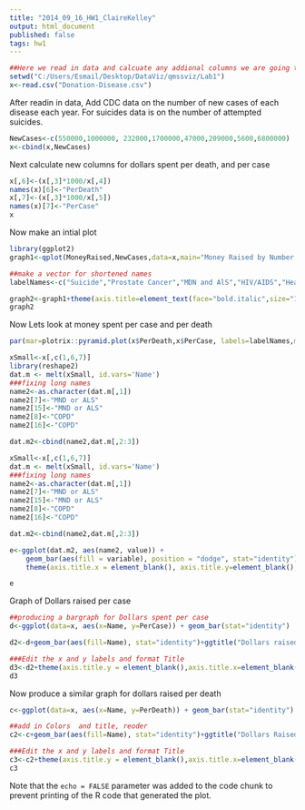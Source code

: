 ```yaml
---
title: "2014_09_16_HW1_ClaireKelley"
output: html_document
published: false
tags: hw1
---
```


```r
##Here we read in data and calcuate any addional columns we are going to use 
setwd("C:/Users/Esmail/Desktop/DataViz/qmssviz/Lab1")
x<-read.csv("Donation-Disease.csv")

```

After readin in data, Add CDC data on the number of new cases of each disease each year. For suicides data is on the number of attempted suicides. 


```r
NewCases<-c(550000,1000000, 232000,1700000,47000,209000,5600,6800000)
x<-cbind(x,NewCases)

```

Next calculate new columns for dollars spent per death, and per case
```r
x[,6]<-(x[,3]*1000/x[,4])
names(x)[6]<-"PerDeath"
x[,7]<-(x[,3]*1000/x[,5])
names(x)[7]<-"PerCase"
x
```

Now make an intial plot

```r
library(ggplot2)
graph1<-qplot(MoneyRaised,NewCases,data=x,main="Money Raised by Number of New Cases",ylab="Money Raised (in thousands)",xlab="New Cases Yearly",col=Name)

##make a vector for shortened names
labelNames<-c("Suicide","Prostate Cancer","MDN and AlS","HIV/AIDS","Heart Disease","Diabetes","COPD","Breast Cancer")

graph2<-graph1+theme(axis.title=element_text(face="bold.italic",size="14", color="black"),legend.position="none")+geom_text(aes(label=labelNames),vjust=1,hjust=.15)
graph2
```

Now Lets look at money spent per case and per death

```r
par(mar=plotrix::pyramid.plot(x$PerDeath,x$PerCase, labels=labelNames,main="Dollars Spent",gap=2.3,show.values=F,top.labels=c("Per Death","","Per Case")))
```


```r
xSmall<-x[,c(1,6,7)]
library(reshape2)
dat.m <- melt(xSmall, id.vars='Name')
###fixing long names 
name2<-as.character(dat.m[,1])
name2[7]<-"MND or ALS"
name2[15]<-"MND or ALS"
name2[8]<-"COPD"
name2[16]<-"COPD"

dat.m2<-cbind(name2,dat.m[,2:3])

xSmall<-x[,c(1,6,7)]
dat.m <- melt(xSmall, id.vars='Name')
###fixing long names 
name2<-as.character(dat.m[,1])
name2[7]<-"MND or ALS"
name2[15]<-"MND or ALS"
name2[8]<-"COPD"
name2[16]<-"COPD"

dat.m2<-cbind(name2,dat.m[,2:3])

e<-ggplot(dat.m2, aes(name2, value)) +   
    geom_bar(aes(fill = variable), position = "dodge", stat="identity")+
    theme(axis.title.x = element_blank(), axis.title.y=element_blank(), axis.text.x  = element_text(angle=300, vjust=0.6, hjust=.4,size=16),plot.title = element_text(lineheight=.8, face="bold"))+ggtitle("Money Raised")+scale_fill_discrete(name="", labels=c("Per Death","Per New Case"))

e

```

Graph of Dollars raised per case

```r
##producing a bargraph for Dollars spent per case
d<-ggplot(data=x, aes(x=Name, y=PerCase)) + geom_bar(stat="identity")

d2<-d+geom_bar(aes(fill=Name), stat="identity")+ggtitle("Dollars raised Per Case")+coord_flip()+guides(fill=FALSE)+scale_x_discrete(limits=c("Chronic Obstructive Pulmonary Disease","Diabetes","Suicide","Heart Disease","HIV/AIDS","Prostate Cancer","Breast Cancer","Motor Neuron Disease (including ALS)"))

###Edit the x and y labels and format Title 
d3<-d2+theme(axis.title.y = element_blank(),axis.title.x=element_blank(),plot.title = element_text(lineheight=2, face="bold"))
d3


```

Now produce a similar graph for dollars raised per death 
```r
c<-ggplot(data=x, aes(x=Name, y=PerDeath)) + geom_bar(stat="identity")

##add in Colors  and title, reoder
c2<-c+geom_bar(aes(fill=Name), stat="identity")+ggtitle("Dollars Raised Per Death")+coord_flip()+guides(fill=FALSE)+scale_x_discrete(limits=c("Chronic Obstructive Pulmonary Disease","Diabetes","Suicide","Heart Disease","HIV/AIDS","Motor Neuron Disease (including ALS)","Breast Cancer","Prostate Cancer"))

###Edit the x and y labels and format Title 
c3<-c2+theme(axis.title.y = element_blank(),axis.title.x=element_blank(),plot.title = element_text(lineheight=2, face="bold"))
c3
```


Note that the `echo = FALSE` parameter was added to the code chunk to prevent printing of the R code that generated the plot.
